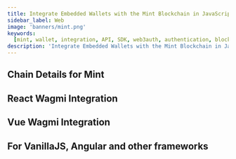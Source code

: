```yaml
---
title: Integrate Embedded Wallets with the Mint Blockchain in JavaScript
sidebar_label: Web
image: 'banners/mint.png'
keywords:
  [mint, wallet, integration, API, SDK, web3auth, authentication, blockchain, solution, development]
description: 'Integrate Embedded Wallets with the Mint Blockchain in JavaScript | Embedded Wallets'
---
```



<SEO
  title="Integrate Embedded Wallets with the Mint Blockchain in JavaScript"
  description="Integrate Embedded Wallets with the Mint Blockchain in JavaScript | Embedded Wallets"
  image="https://web3auth.io/docs/banners/mint.png"
  slug="/embedded-wallets/connect-blockchain/evm/mint/web"
/>

## Chain Details for Mint

<ChainDetailsMint />

## React Wagmi Integration

<ReactWagmiIntegration />

## Vue Wagmi Integration

<VueWagmiIntegration />

## For VanillaJS, Angular and other frameworks

<JsBlockchainMethods />

